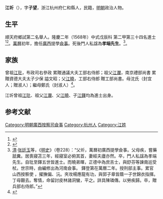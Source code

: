 {{明清人物信息框
| 姓名 = 江圻
| 原名 =
| 圖片名稱= 
| 圖片大小 =
| 圖片說明 = 
| 最高職務 =
| 國家 = 大明 
| 爵位 =
| 籍貫 = 浙江杭州府仁和縣
| 族裔 = 
| 字號 = 
| 諡號 =
| 出生日期 = 生年不詳
| 出生地點 = <!---浙江杭州府仁和縣--->
| 逝世日期 = 卒年不詳 
| 逝世地點 =
| 墓葬 =
| 配偶 = 
| 親屬 = 
| 出身 =
* 隆慶二年戊辰科進士出身
| 經歷 =
| 著作 =  
}}
'''江圻'''（{{bd|？||？|catIdx=}}），字'''子望'''，浙江杭州府仁和縣人，民籍，[[明朝|明朝]]政治人物。

== 生平 ==
順天府鄉試第二名舉人。隆慶二年（1568年）中式戊辰科<!---會試第六十五名--->第二甲第三十四名進士<ref>{{Cite book|title=《皇明贡举考》卷五|last=（明）[[张朝瑞|张朝瑞]]|first=|publisher=《续修四库全书》史部第828册|year=|isbn=|location=|pages=}}</ref><ref>{{Cite book|title=贡举志五种 上|last=鲁小俊，江俊伟著|first=|publisher=武汉：武汉大学出版社|year=2009|isbn=978-7-307-07043-1|location=|pages=}}</ref>。[[萬曆|萬曆]]初年，擔任[[廣西|廣西]]提學[[僉事|僉事]]。死後門人私諡為'''孝端先生'''。<ref>[[清|清]]·[[张廷玉|张廷玉]]等，《[[明史|明史]]》（卷228）：“父圻，萬曆初廣西提學僉事。父母疾，嘗藥舐糞。居喪寢苫三年，經寢室必俯其首，妻經夫廬亦然。卒，門人私諡為孝端先生。自玭至鐸五世皆進士。而曉弟暉，正德中為庶吉士，與舒芬等諫南巡受杖。世宗時，由編修出為河南僉事。 鐸登第在萬曆二年。授刑部主事。累官 山西按察使 ，擢撫偏、沅。夾攻楊應龍有功，與郭子章皆蔭一子世錦衣指揮。丁母艱去。奪情，命留討皮林諸洞蠻，平之。詳具陳璘傳。以勞疾歸。卒，贈兵部右侍郎。”</ref>。

== 家族 ==
曾祖[[江玭|江玭]]，布政司右參政 累贈通議大夫工部右侍郎；祖父[[江瀾|江瀾]]，南京禮部尚書 累贈資德大夫太子少保 謚文昭；父[[江曉|江曉]]，工部右侍郎 贈工部尚書。母沈氏（封宜人；贈淑人）；繼母鄭氏（封淑人）<ref>{{Cite book|title=天一阁藏明代科举录选刊 登科录 点校本|last=龚延明主编|first=|publisher=宁波出版社|year=2016|isbn=978-7-5526-2320-8|location=宁波|pages=|quote=《天一閣藏明代科舉錄選刊.登科錄》之《隆慶二年戊辰科登科錄》}}</ref>。

江圻曾祖[[江玭|江玭]]、祖父[[江瀾|江瀾]]、父[[江曉|江曉]]、子[[江鐸|江鐸]]均為進士出身。

==参考文献==
{{reflist}}

{{隆慶二年戊辰科殿試金榜}}

{{DEFAULTSORT:Jiang江}}
[[Category:明朝廣西按察司僉事|Category:明朝廣西按察司僉事]]
[[Category:杭州人|Category:杭州人]]
[[Category:江姓|Category:江姓]]


{{明朝人物小作品}}